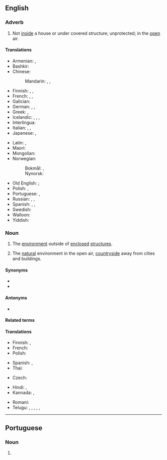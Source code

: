 ==English==

===Adverb===
{{en-adv|-}}

# Not [[inside]] a house or under covered structure; unprotected; in the [[open]] air.
#: {{ux|en|They went '''outdoors''' to light up their cigarettes.}}

====Translations====
{{trans-top|in the open air}}
* Armenian: {{t+|hy|դուրս}}, {{t+|hy|բացօթյա}}
* Bashkir: {{t|ba|тышта}}
* Chinese:
*: Mandarin: {{t+|cmn|戶外}}, {{t+|cmn|户外|tr=hùwài}}, {{t+|cmn|室外|tr=shìwài}}
* Finnish: {{t+|fi|ulos}}, {{t+|fi|ulkona}}, {{t+|fi|ulkoilma|alt=ulkoilmassa}}
* French: {{t+|fr|à l'extérieur}}, {{t+|fr|dehors}}, {{t+|fr|en plein air}}
* Galician: {{t|gl|ao ar libre|m}}
* German: {{t|de|im Freien}}, {{t+|de|draußen}}, {{t|de|an der frischen Luft}}
* Greek: {{t|el|εξωτερικός χώρος}}, {{t+|el|έξω}}
* Icelandic: {{t+|is|úti}}, {{t|is|utandyra}}, {{t|is|utanhúss}}, {{t|is|undir berum himni}}
* Interlingua: {{t|ia|al aere libere}}
* Italian: {{t+|it|all'aperto}}, {{t|it|all'aria aperta}}, {{t+|it|fuori}}
* Japanese: {{t|ja|室外|tr=しつがいで, shitsugai de|alt=室外で}}, {{t+|ja|屋外|tr=おくがいで, okugai de|alt=屋外で}}
{{trans-mid}}
* Latin: {{t+|la|forīs}} {{qualifier|located outdoors}}, {{t+|la|forās}} {{qualifier|heading outdoors}}
* Maori: {{t|mi|o waho}}
* Mongolian: {{t-needed|mn}}
* Norwegian:
*: Bokmål: {{t+|nb|utendørs}}, {{t|nb|utadørs}}
*: Nynorsk: {{t|nn|utandørs}}
* Old English: {{t|ang|ūte}} {{qualifier|stative}}; {{t|ang|ūt}} {{qualifier|allative}}
* Polish: {{t+|pl|na zewnątrz}}, {{t+|pl|na dworze}}
* Portuguese: {{t+|pt|ao ar livre}}, {{t+|pt|a céu aberto}}
* Russian: {{t-check|ru|[[на]] [[откры́том]] [[во́здухе]]}}, {{t-check|ru|[[на]] [[у́лице]]}}, {{t+|ru|снару́жи}}
* Spanish: {{t|es|al [[aire libre]]}}, {{t|es|a la [[intemperie]]}}, {{t|es|al fresco}}
* Swedish: {{t+|sv|utomhus}}
* Walloon: {{t+|wa|a l' ouxh}}
* Yiddish: {{t|yi|דרויסן}}
{{trans-bottom}}

===Noun===
{{en-noun|-}}

# {{lb|en|often preceded by "the"}} The [[environment]] outside of [[enclosed]] [[structure]]s.
# {{lb|en|often preceded by "the"}} The [[natural]] environment in the open air, [[countryside]] away from cities and buildings.
#: {{ux|en|She loves the '''outdoors'''.}}

====Synonyms====
* {{l|en|great outdoors}}
* {{l|en|God's country}}

====Antonyms====
* {{l|en|indoors}}

====Related terms====
{{col4|en
|out of doors
|outdoorsman
|outdoorsy
|al fresco
}}

====Translations====
{{trans-top|environment outside of enclosed structures}}
* Finnish: {{t+|fi|luonto}}, {{t|fi|ulkoilmaelämä}}
* French: {{t+|fr|dehors|m}}
* Polish: {{t+|pl|dwór|m-in}}
{{trans-mid}}
* Spanish: {{t|es|aire libre|m}}, {{t+|es|intemperie|f}}
* Thai: {{t+|th|ข้างนอก}}
{{trans-bottom}}

{{trans-top|countryside away from cities}}
* Czech: {{t+|cs|příroda|?}}
{{trans-mid}}
{{trans-bottom}}

{{checktrans-top}}
* Hindi: {{t+check|hi|बहर|?}}, {{t-check|hi|सड़क पर|?}}
* Kannada: {{t-check|kn|ಹೊರಾಂಗಣದಲ್ಲಿ}}, {{t+check|kn|ಹೊರಗೆ}}
{{trans-mid}}
* Romani: {{t-check|rom|avri}}
* Telugu: {{t-check|te|ఔట్}}, {{t-check|te|అవుట్}}, {{t+check|te|బయట}}, {{t-check|te|వెలుపలి}}, {{t-check|te|ఇంటి పట్టు లేకుండా}}, {{t-check|te|బహిర్భాగం}}
{{trans-bottom}}

----

==Portuguese==

===Noun===
{{head|pt|noun form|g=m}}

# {{pt-noun form of|outdoor|onlym|pl}}